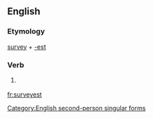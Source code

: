 ==English==

===Etymology===
[[survey]] + [[-est]]

===Verb===
{{infl|en|verb form}}

# {{archaic}} {{form of|Second-person singular simple present form of|survey}}

[[Category:English second-person singular forms]]

[[fr:surveyest]]